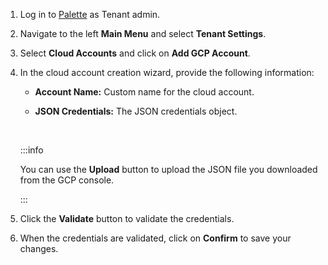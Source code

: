 1. Log in to [Palette](https://console.spectrocloud.com) as Tenant admin.

2. Navigate to the left **Main Menu** and select **Tenant Settings**.

3. Select **Cloud Accounts** and click on **Add GCP Account**.

4. In the cloud account creation wizard, provide the following information:

   - **Account Name:** Custom name for the cloud account.

   - **JSON Credentials:** The JSON credentials object.

   <br />

   :::info

   You can use the **Upload** button to upload the JSON file you downloaded from the GCP console.

   :::

5. Click the **Validate** button to validate the credentials.

6. When the credentials are validated, click on **Confirm** to save your changes.
